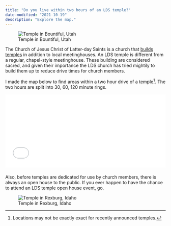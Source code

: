 ```yaml
---
title: "Do you live within two hours of an LDS temple?"
date-modified: "2021-10-19"
description: "Explore the map."
---
```


![Temple in Bountiful, Utah](bountiful.jpg){fig-align="center"}

The Church of Jesus Christ of Latter-day Saints is a church that [builds temples](https://www.churchofjesuschrist.org/temples/why-latter-day-saints-build-temples?lang=eng) in addition to local meetinghouses. An LDS temple is different from a regular, chapel-style meetinghouse. These building are considered sacred, and given their importance the LDS church has tried mightily to build them up to reduce drive times for church members.

I made the map below to find areas within a two hour drive of a temple[^1]. The two hours are split into 30, 60, 120 minute rings.

[^1]: Locations may not be exactly exact for recently announced temples.

::: column-screen
```{=html}
<style>.embed-container {position: relative; padding-bottom: 47%; height: 0; max-width: 100%;} .embed-container iframe, .embed-container object, .embed-container iframe{position: absolute; top: 0; left: 0; width: 100%; height: 97%;} small{position: absolute; z-index: 40; bottom: 0; margin-bottom: 0px;}</style>
```
::: embed-container
<iframe width="500" height="500" frameborder="0" scrolling="no" marginheight="0" marginwidth="0" title="Two a Temple" src="//ncsu.maps.arcgis.com/apps/Embed/index.html?webmap=529a7509002646b9b4a89e29baeb11e8&amp;extent=-124.7517,22.2411,-66.4802,52.2767&amp;zoom=true&amp;previewImage=false&amp;scale=true&amp;search=true&amp;searchextent=false&amp;basemap_toggle=true&amp;alt_basemap=topo&amp;disable_scroll=true&amp;theme=light">

</iframe>
:::
:::

Also, before temples are dedicated for use by church members, there is always an open house to the public. If you ever happen to have the chance to attend an LDS temple open house event, go.

![Temple in Rexburg, Idaho](rexburg.jpg){fig-align="center"}

